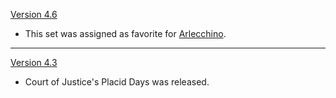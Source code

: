 {{Change History/Header}}
[[Version 4.6]]
* This set was assigned as favorite for [[Arlecchino]].
----
[[Version 4.3]]
* Court of Justice's Placid Days was released.
